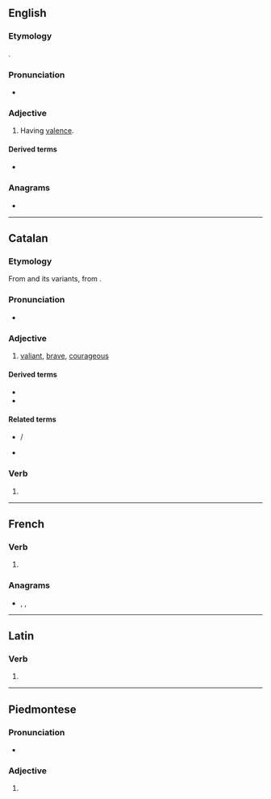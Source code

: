 {{also|-valent}}
==English==

===Etymology===
{{back-formation|en|valence}}.

===Pronunciation===
* {{IPA|en|/ˈveɪlənt/}}

===Adjective===
{{en-adj}}

# {{lb|en|chemistry|linguistics}} Having [[valence]].

====Derived terms====
* {{l|en|-valent}}

===Anagrams===
* {{anagrams|en|a=aelntv|Levant|levant|vental}}

----

==Catalan==

===Etymology===
From {{inh|ca|pro|valen}} and its variants, from {{inh|ca|la|valens|valēns, valentem}}.

===Pronunciation===
* {{ca-IPA}}

===Adjective===
{{ca-adj}}

# [[valiant]], [[brave]], [[courageous]]

====Derived terms====
* {{l|ca|valentament}}
* {{l|ca|valentia}}

====Related terms====
* {{l|ca|valer}} / {{l|ca|valdre}}
* {{l|ca|valor}}

===Verb===
{{head|ca|verb form}}

# {{ca-verb form of|t=pres|m=ptc|valer}}

----

==French==

===Verb===
{{head|fr|verb form}}

# {{inflection of|fr|valoir||3|p|pres|ind|;|3|p|pres|sub}}

===Anagrams===
* {{l|fr|lavent}}, {{l|fr|Levant}}, {{l|fr|levant}}

----

==Latin==

===Verb===
{{la-verb-form|valent}}

# {{inflection of|la|valeō||3|p|pres|actv|indc}}

----

==Piedmontese==

===Pronunciation===
* {{IPA|pms|/vaˈlɛŋt/}}

===Adjective===
{{head|pms|adjective}}

# {{rfdef|pms}}